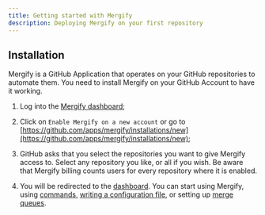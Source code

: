 ```yaml
---
title: Getting started with Mergify
description: Deploying Mergify on your first repository
---
```



## Installation

Mergify is a GitHub Application that operates on your GitHub
repositories to automate them. You need to install Mergify on your
GitHub Account to have it working.

1. Log into the [Mergify dashboard](https://dashboard.mergify.com/);

2. Click on `Enable Mergify on a new account` or go to
   [https://github.com/apps/mergify/installations/new](https://github.com/apps/mergify/installations/new);

3. GitHub asks that you select the repositories you want to give Mergify access
   to. Select any repository you like, or all if you wish. Be aware that
   Mergify billing counts users for every repository where it is enabled.

<Screenshot src={githubAppInstallRepos} alt="GitHub select repositories for Mergify" />

4. You will be redirected to the [dashboard](https://dashboard.mergify.com/).
   You can start using Mergify, using [commands](/commands), [writing a
   configuration file](/workflow/writing-your-first-rule), or setting up [merge
   queues](/merge-queue).
